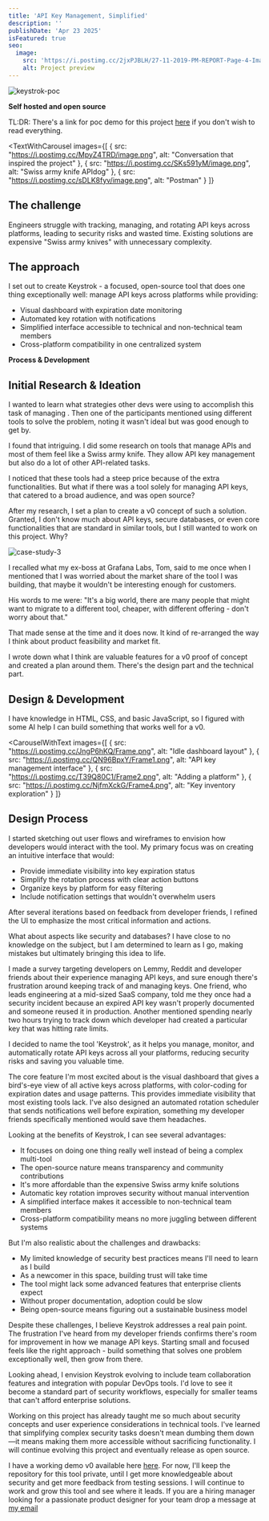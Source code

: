 ```yaml
---
title: 'API Key Management, Simplified'
description: ''
publishDate: 'Apr 23 2025'
isFeatured: true
seo:
  image:
    src: 'https://i.postimg.cc/2jxPJBLH/27-11-2019-PM-REPORT-Page-4-Image-0001.png'
    alt: Project preview
---
```




![keystrok-poc](https://i.postimg.cc/dtyCVfW3/SCR-20250430-rchp.png)

**Self hosted and open source**

TL:DR: There's a link for poc demo for this project <a href='https://kzmlp8p7l52gway5174b.lite.vusercontent.net/login'>here</a> if you don't wish to read everything.


<TextWithCarousel
  images={[
    { src: "https://i.postimg.cc/MpyZ4TRD/image.png", alt: "Conversation that inspired the project" },
    { src: "https://i.postimg.cc/SKs591yM/image.png", alt: "Swiss army knife APIdog" },
    { src: "https://i.postimg.cc/sDLK8fyv/image.png", alt: "Postman" }
  ]}
>
  ## The challenge
Engineers struggle with tracking, managing, and rotating API keys across platforms, leading to security risks and wasted time. Existing solutions are expensive "Swiss army knives" with unnecessary complexity.
  ## The approach
  I set out to create Keystrok - a focused, open-source tool that does one thing exceptionally well: manage API keys across platforms while providing:
  - Visual dashboard with expiration date monitoring
  - Automated key rotation with notifications
  - Simplified interface accessible to technical and non-technical team members
  - Cross-platform compatibility in one centralized system
</TextWithCarousel>

**Process & Development**

## Initial Research & Ideation

I wanted to learn what strategies other devs were using to accomplish this task of managing . Then one of the participants mentioned using different tools to solve the problem, noting it wasn't ideal but was good enough to get by.

<CaseStudyImage
  src="https://i.postimg.cc/TY2HB2S6/image.png"
  alt="Call out survey"
  caption="Engaging with user base in a platform"
/>


I found that intriguing. I did some research on tools that manage APIs and most of them feel like a Swiss army knife. They allow API key management but also do a lot of other API-related tasks.

I noticed that these tools had a steep price because of the extra functionalities. But what if there was a tool solely for managing API keys, that catered to a broad audience, and was open source?

After my research, I set a plan to create a v0 concept of such a solution. Granted, I don't know much about API keys, secure databases, or even core functionalities that are standard in similar tools, but I still wanted to work on this project. Why?

![case-study-3](https://i.postimg.cc/jSYrkdsk/case-study-3.png)

I recalled what my ex-boss at Grafana Labs, Tom, said to me once when I mentioned that I was worried about the market share of the tool I was building, that maybe it wouldn't be interesting enough for customers.

His words to me were: "It's a big world, there are many people that might want to migrate to a different tool, cheaper, with different offering - don't worry about that."

That made sense at the time and it does now. It kind of re-arranged the way I think about product feasibility and market fit.

I wrote down what I think are valuable features for a v0 proof of concept and created a plan around them. There's the design part and the technical part.

## Design & Development

I have knowledge in HTML, CSS, and basic JavaScript, so I figured with some AI help I can build something that works well for a v0.

<CarouselWithText
  images={[
    { src: "https://i.postimg.cc/JngP6hKQ/Frame.png", alt: "Idle dashboard layout" },
    { src: "https://i.postimg.cc/QN96BpxY/Frame1.png", alt: "API key management interface" },
    { src: "https://i.postimg.cc/T39Q80C1/Frame2.png", alt: "Adding a platform" },
    { src: "https://i.postimg.cc/NjfmXckG/Frame4.png", alt: "Key inventory exploration" }
  ]}
>
  ## Design Process

  I started sketching out user flows and wireframes to envision how developers would interact with the tool. My primary focus was on creating an intuitive interface that would:

  - Provide immediate visibility into key expiration status
  - Simplify the rotation process with clear action buttons
  - Organize keys by platform for easy filtering
  - Include notification settings that wouldn't overwhelm users

  After several iterations based on feedback from developer friends, I refined the UI to emphasize the most critical information and actions.
</CarouselWithText>

What about aspects like security and databases? I have close to no knowledge on the subject, but I am determined to learn as I go, making mistakes but ultimately bringing this idea to life.

I made a survey targeting developers on Lemmy, Reddit and developer friends about their experience managing API keys, and sure enough there's frustration around keeping track of and managing keys. One friend, who leads engineering at a mid-sized SaaS company, told me they once had a security incident because an expired API key wasn't properly documented and someone reused it in production. Another mentioned spending nearly two hours trying to track down which developer had created a particular key that was hitting rate limits.

I decided to name the tool 'Keystrok', as it helps you manage, monitor, and automatically rotate API keys across all your platforms, reducing security risks and saving you valuable time.

The core feature I'm most excited about is the visual dashboard that gives a bird's-eye view of all active keys across platforms, with color-coding for expiration dates and usage patterns. This provides immediate visibility that most existing tools lack. I've also designed an automated rotation scheduler that sends notifications well before expiration, something my developer friends specifically mentioned would save them headaches.

Looking at the benefits of Keystrok, I can see several advantages:
- It focuses on doing one thing really well instead of being a complex multi-tool
- The open-source nature means transparency and community contributions
- It's more affordable than the expensive Swiss army knife solutions
- Automatic key rotation improves security without manual intervention
- A simplified interface makes it accessible to non-technical team members
- Cross-platform compatibility means no more juggling between different systems

But I'm also realistic about the challenges and drawbacks:
- My limited knowledge of security best practices means I'll need to learn as I build
- As a newcomer in this space, building trust will take time
- The tool might lack some advanced features that enterprise clients expect
- Without proper documentation, adoption could be slow
- Being open-source means figuring out a sustainable business model

Despite these challenges, I believe Keystrok addresses a real pain point. The frustration I've heard from my developer friends confirms there's room for improvement in how we manage API keys. Starting small and focused feels like the right approach - build something that solves one problem exceptionally well, then grow from there.

Looking ahead, I envision Keystrok evolving to include team collaboration features and integration with popular DevOps tools. I'd love to see it become a standard part of security workflows, especially for smaller teams that can't afford enterprise solutions.

Working on this project has already taught me so much about security concepts and user experience considerations in technical tools. I've learned that simplifying complex security tasks doesn't mean dumbing them down—it means making them more accessible without sacrificing functionality. I will continue evolving this project and eventually release as open source.

I have a working demo v0 available here <a href='https://kzmlp8p7l52gway5174b.lite.vusercontent.net/login'>here</a>. For now, I'll keep the repository for this tool private, until I get more knowledgeable about security and get more feedback from testing sessions. I will continue to work and grow this tool and see where it leads. If you are a hiring manager looking for a passionate product designer for your team drop a message at [my email](mailto:aosparesdetres@gmail.com)
